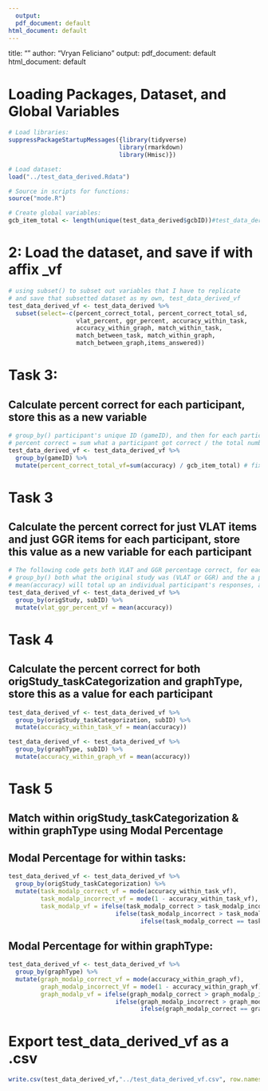 ---
  output:
  pdf_document: default
html_document: default
---
  
  title: "" author: "Vryan Feliciano" output: pdf_document: default html_document: default

# Loading Packages, Dataset, and Global Variables
```{r}
# Load libraries:
suppressPackageStartupMessages({library(tidyverse)
                               library(rmarkdown)
                               library(Hmisc)}) 

# Load dataset:
load("../test_data_derived.Rdata") 

# Source in scripts for functions:
source("mode.R")

# Create global variables:
gcb_item_total <- length(unique(test_data_derived$gcbID))#test_data_derived%>%distinct(gcbID)%>%count()
```

# 2: Load the dataset, and save if with affix _vf
```{r}
# using subset() to subset out variables that I have to replicate
# and save that subsetted dataset as my own, test_data_derived_vf
test_data_derived_vf <- test_data_derived %>%
  subset(select=-c(percent_correct_total, percent_correct_total_sd, 
                   vlat_percent, ggr_percent, accuracy_within_task, 
                   accuracy_within_graph, match_within_task,
                   match_between_task, match_within_graph,
                   match_between_graph,items_answered))
```

# Task 3:
## Calculate percent correct for each participant, store this as a new variable
```{r}
# group_by() participant's unique ID (gameID), and then for each participant calculate the percent correct, where: 
# percent correct = sum what a participant got correct / the total number of GCB items, 66
test_data_derived_vf <- test_data_derived_vf %>%
  group_by(gameID) %>%
  mutate(percent_correct_total_vf=sum(accuracy) / gcb_item_total) # fix later
```

# Task 3
## Calculate the percent correct for just VLAT items and just GGR items for each participant, store this value as a new variable for each participant
```{r}
# The following code gets both VLAT and GGR percentage correct, for each participant
# group_by() both what the original study was (VLAT or GGR) and the a participant's ID
# mean(accuracy) will total up an individual participant's responses, and average them out
test_data_derived_vf <- test_data_derived_vf %>%
  group_by(origStudy, subID) %>%
  mutate(vlat_ggr_percent_vf = mean(accuracy))
```

# Task 4
## Calculate the percent correct for both origStudy_taskCategorization and graphType, store this as a value for each participant
```{r}
test_data_derived_vf <- test_data_derived_vf %>%
  group_by(origStudy_taskCategorization, subID) %>% 
  mutate(accuracy_within_task_vf = mean(accuracy))

test_data_derived_vf <- test_data_derived_vf %>%
  group_by(graphType, subID) %>% 
  mutate(accuracy_within_graph_vf = mean(accuracy))
```

# Task 5
## Match within origStudy_taskCategorization & within graphType using Modal Percentage
## Modal Percentage for within tasks:
```{r}
test_data_derived_vf <- test_data_derived_vf %>%
  group_by(origStudy_taskCategorization) %>%
  mutate(task_modalp_correct_vf = mode(accuracy_within_task_vf),
         task_modalp_incorrect_vf = mode(1 - accuracy_within_task_vf),
         task_modalp_vf = ifelse(task_modalp_correct > task_modalp_incorrect, task_modalp_correct,
                              ifelse(task_modalp_incorrect > task_modalp_correct, task_modalp_incorrect, 
                                     ifelse(task_modalp_correct == task_modalp_incorrect, task_modalp_correct, 0))))
```

## Modal Percentage for within graphType:
```{r}
test_data_derived_vf <- test_data_derived_vf %>%
  group_by(graphType) %>%
  mutate(graph_modalp_correct_vf = mode(accuracy_within_graph_vf),
         graph_modalp_incorrect_Vf = mode(1 - accuracy_within_graph_vf),
         graph_modalp_vf = ifelse(graph_modalp_correct > graph_modalp_incorrect, graph_modalp_correct,
                              ifelse(graph_modalp_incorrect > graph_modalp_correct, graph_modalp_incorrect, 
                                     ifelse(graph_modalp_correct == graph_modalp_incorrect, graph_modalp_correct, 0))))
```

# Export test_data_derived_vf as a .csv
```{r}
write.csv(test_data_derived_vf,"../test_data_derived_vf.csv", row.names = FALSE)
```